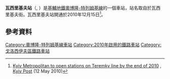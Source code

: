 {{Infobox station 
| name          = 瓦西里基夫<br />{{lang|uk|Васильківська}}
| type          = {{METROKIEV type}}
| style         = Kurenivsko-Chervonoarmiyska
| image         = Vasylkivska  metro station Kiev 2011 01.jpg
| address       = [[戈洛西伊夫區|戈洛西伊夫區]]
| borough       = [[基輔|基輔]]
| country       = {{UKR}}
| line          = {{KIEVMETRO-line2}}
| other         = 
| structure     = 地下 
| platform      = 2個[[側式月台|側式月台]]
| depth         = 
| levels        = 1層
| tracks        = 2條
| parking       = 
| bicycle       = 
| opened        = 2010年12月15日
| closed        = 
| rebuilt       = 
| electrified   = 是
| code          = 224
| operator      = [[基輔地鐵|基輔地鐵]]
}}
'''瓦西里基夫站'''（{{lang-uk|Васильківська|Vasylkivska}}, {{IPA audio link|LL-Q8798 (ukr)-Tohaomg-Васильківська.wav}}）是[[基輔地鐵|基輔地鐵]][[奧博隆-特列姆基線|奧博隆-特列姆基線]]的一個車站，站名取自於瓦西里基夫街。瓦西里基夫站開通於2010年12月15日<ref name=DemiivskaM2010>[http://www.kyivpost.com/news/city/detail/66452/ Kyiv Metropolitan to open stations on Teremky line by the end of 2010] {{Wayback|url=http://www.kyivpost.com/news/city/detail/66452/ |date=20110713180224 }}, [[Kyiv_Post|Kyiv Post]] (12 May 2010)</ref>。

==參考資料==
{{reflist}}
{{奧波隆-特列姆基線}}
[[Category:奧博隆-特列姆基線車站|Category:奧博隆-特列姆基線車站]]
[[Category:2010年啟用的鐵路車站|Category:2010年啟用的鐵路車站]]
[[Category:戈洛西伊夫區鐵路車站|Category:戈洛西伊夫區鐵路車站]]